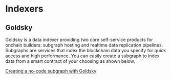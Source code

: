 # Indexers

## Goldsky
Goldsky is a data indexer providing two core self-service products for onchain builders: subgraph hosting and realtime data replication pipelines. Subgraphs are services that index the blockchain data you specify for quick access and high performance. You can easily create a subgraph to index data from a smart contract of your choosing as shown below.

[Creating a no-code subgraph with Goldsky](https://docs.goldsky.com/subgraphs/introduction)
